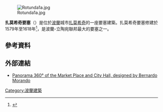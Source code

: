 [[File:Rotunda1a.jpg|thumb]]

'''扎莫希奇要塞'''（{{lang-pl|Twierdza Zamość}}）是位於[[波蘭|波蘭]]城市[[扎莫希奇|扎莫希奇]]的一座要塞建築。扎莫希奇要塞修建於1579年至1618年<ref>{{cite web |url=http://www.trekearth.com/gallery/Europe/Poland/photo489320.htm |title=Zamosc, a photo from Lubelskie, East |publisher=TrekEarth |date= |accessdate=2012-05-16 |archive-date=2012-02-22 |archive-url=https://web.archive.org/web/20120222032046/http://www.trekearth.com/gallery/Europe/Poland/photo489320.htm |dead-url=no }}</ref>，是波蘭-立陶宛聯邦最大的要塞之一。
== 參考資料 ==
{{Reflist}}
==外部連結==
* [http://viewat.org/?i=pl&id_aut=2254&id_pn=5095&sec=pn Panorama 360° of the Market Place and City Hall, designed by Bernardo Morando] {{Wayback|url=http://viewat.org/?i=pl&id_aut=2254&id_pn=5095&sec=pn |date=20160121053503 }}
{{coord|50|43|01|N|23|15|10|E|region:PL_type:landmark_source:kolossus-frwiki|display=title}}
[[Category:波蘭建築|Category:波蘭建築]]